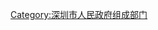{{navbox
|name=深圳市人民政府
|title=[[深圳市人民政府]]
|image={{中华人民共和国国徽|50}}
|state=collapsed
|bodyclass = hlist
|above=[[深圳市人民政府办公厅|办公厅]]

|group1=21 组成部门
|list1=
* [[深圳市发展和改革委员会|发改委]]
* [[深圳市教育局|教育局]]
* [[深圳市科技创新委员会|科创委]]
* [[深圳市工业和信息化局|工信局]]
* [[深圳市公安局|公安局]]
* [[深圳市民政局|民政局]]
* [[深圳市司法局|司法局]]
* [[深圳市财政局|财政局]]
* [[深圳市人力资源和社会保障局|人社局]]
* [[深圳市规划和自然资源局|规自局]]
* [[深圳市生态环境局|生态环境局]]
* [[深圳市住房和建设局|住建局]]
* [[深圳市交通运输局|交通运输局]]
* [[深圳市水务局|水务局]]
* [[深圳市商务局|商务局]]
* [[深圳市文化广电旅游体育局|文广旅体局]]
* [[深圳市卫生健康委员会|卫健委]]
* [[深圳市退役军人事务局|退役军人局]]
* [[深圳市应急管理局|应急管理局]]
* [[深圳市审计局|审计局]]
* [[深圳市市场监督管理局|市场监管局]]

|group2=1 直属特设机构
|list2=
* [[深圳市人民政府国有资产监督管理委员会|国资委]]

|group3=8 直属机构
|list3=
* [[深圳市统计局|统计局]]
* [[深圳市医疗保障局|医保局]]
* [[深圳市地方金融监督管理局|地方金融监管局]]
* [[深圳市城市管理和综合执法局|城管和综合执法局]]
* [[深圳市人民政府口岸办公室|口岸办]]
* [[深圳市乡村振兴和协作交流局|乡村振兴和协作交流局]]
* [[深圳市信访局|信访局]]
* [[深圳市政务服务数据管理局|政数局]]

|group4=5 部门管理机构
|list4=
* <sup>[[深圳市工业和信息化局|工信局]]</sup>[[深圳市中小企业服务局|中小企业局]]
* <sup>[[深圳市民政局|民政局]]</sup>[[深圳市社会组织管理局|社会组织局]]
* <sup>[[深圳市规划和自然资源局|规自局]]</sup>[[深圳市城市更新和土地整备局|城市更新和土地整备局]]
* <sup>[[深圳市公安局|公安局]]</sup>[[深圳市公安局交通警察局|公安交警局]]
* <sup>[[深圳市人力资源和社会保障局|人社局]]</sup>[[深圳市社会保险基金管理局|社保局]]

|group5=5 直属事业单位
|list5=
* [[深圳市人民政府发展研究中心|政策研究室]]
* [[深圳市机关事务管理局|机关事务局]]
* [[深圳市建筑工务署|建筑工务署]]
* [[深圳市住房公积金管理中心|公积金中心]]
* [[深圳市气象局|气象局]]

|group6=4 派出机构
|list6=
* [[大鹏新区|大鹏新区管委会]]
* [[深汕特别合作区|深汕特别合作区管委会]]
* [[前海深港现代服务业合作区|前海管理局]]
* [[深圳市人民政府驻北京办事处|驻京办]]


|belowstyle = text-align: center;
|below = 参考：[http://www.szsbb.gov.cn/ 中共深圳市委机构编制委员会办公室]<br>上述单位不包括加挂市局牌子的[[中共深圳市委]]组成单位。
}}
<noinclude>
[[Category:深圳市人民政府组成部门]]